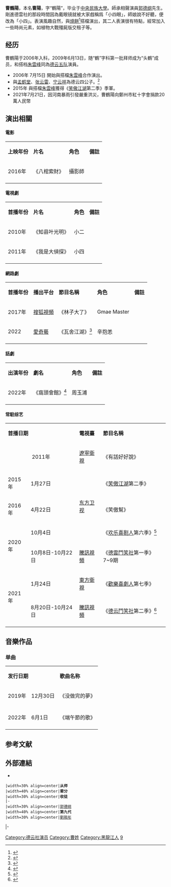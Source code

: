 {{vfd|沒有足夠的可靠資料來源能夠讓這個條目符合[[Wikipedia:關注度|Wikipedia:關注度]]中的標準|date=2022/06/07}}
{{Notability|time=2022-05-08T10:55:08+00:00}}
{{艺人
|姓名 = 曹鶴陽
|类型 = 曲艺家
|图片 = 
|图片简介 = 
|本名 = 曹陽
|英文名 = 
|昵称 = 老四、四爺、四漂亮
|国籍 = {{PRC}}
|民族 = [[漢族|漢族]]
|籍贯 = [[黑龍江|黑龍江]]
|出生日期 = {{birth date and age|1987|11|30}}
|出生地点 = {{CHN}}
|逝世日期 = 
|职业 = [[相声|相声演员]]
|语言 = [[现代标准汉语|汉语普通话]]
|母校 = [[中央民族大學|中央民族大學]]
|配偶 = 已婚
|儿女 = 1子
|父母 = 
|亲属 = 
|演奏乐器 = 
|出道日期 = 2006年入科<br/>2009年6月13日正式拜師
|代表作 = 
|著名角色 = 
|活跃年代 = 2006年至今
|经纪公司 = 北京德云社文化传播有限公司
|相关团体 = [[德云社|德云社]]
|module =  {{Crosstalk actor master-apprentice relation module
  |师承 = [[郭德纲|郭德纲]]
  |世代 = 九
  |徒弟 = 劉筱彤
  }}
| module2 = 搭檔：[[朱云峰|朱云峰]]
|奖项 = 
}}

'''曹鶴陽'''{{BD|1987年|11月30日||}}，本名'''曹陽'''，字“鶴陽”，毕业于[[中央民族大學|中央民族大學]]。師承相聲演員[[郭德纲|郭德纲]]先生。<br>剛進德雲社的那段時間因為戴眼镜就被大家戲稱爲「小四眼」，師娘說不好聽，便改為「小四」。表演風趣自然，與[[朱云峰|燒餅]]<ref>{{cite news|title=烧饼发文庆祝与曹鹤阳合作8周年，《窝头会馆》彩排谢幕震撼观众|url=https://k.sina.cn/article_6854630414_198915c0e001010te2.html?from=ent&subch=star&sinawapsharesource=newsapp&wm=3200_0024|accessdate=2022-06-06|work=新浪新聞|archive-date=2022-06-05|archive-url=https://web.archive.org/web/20220605220308/https://k.sina.cn/article_6854630414_198915c0e001010te2.html?from=ent&subch=star&sinawapsharesource=newsapp&wm=3200_0024}}</ref>搭檔演出，其二人表演很有特點，經常加入一些時尚元素，如植物大戰殭屍版交租子等。

==经历==
曹鶴陽于2006年入科，2009年6月13日，随“鶴”字科第一批拜师成为“头鶴”成员，和搭档[[朱雲峰|朱雲峰]]同為[[德云社#德云五队|德云五队]]演員。
*2006年 7月15日 開始與搭檔[[朱雲峰|朱雲峰]]合作演出。
*與[[孟鹤堂|孟鹤堂]]、[[张云雷|张云雷]]、[[宁云祥|宁云祥]]為德云四公子。<ref>{{cite news|title=德云四公子分别指的是誰？|url=https://www.52tfboy.com/zatan/10945.html|accessdate=2018-12-11|work=德云清風|archive-date=2022-06-09|archive-url=https://web.archive.org/web/20220609193625/https://www.52tfboy.com/zatan/10945.html}}</ref>
*2015年 與搭檔[[朱雲峰|朱雲峰]]獲得《[[笑傲江湖|笑傲江湖]]第二季》季軍。
*2021年7月21日，因河南暴雨引發嚴重洪災，曹鶴陽向鄭州市紅十字會捐款20萬人民幣

==演出相關==

====電影====
{|class="wikitable"
|-style="background:moccasin; color:black" align="center"
|'''上映年份'''
|'''片名'''
|'''角色'''
|'''備註'''
|-
|2016年
|《八棺索財》
|攝影師
|
|-
|}

====電視劇====
{|class="wikitable"
|-style="background:moccasin; color:black" align="center"
|'''首播年份'''
|'''片名'''
|'''角色'''
|'''備註'''
|-
|2010年
|《知县叶光明》
|小二
|
|-
|2011年
|《我是大偵探》
|小四
|
|-
|}

====網路劇====
{|class="wikitable"
|-style="background:moccasin; color:black" align="center"
|'''首播年份'''
|'''播出平台'''
|'''節目名稱'''
|'''角色'''
|'''備註'''
|-
|2017年
|[[搜狐視頻|搜狐視頻]]
|《林子大了》
|Gmae Master
|
|-
|2022
|[[愛奇藝|愛奇藝]]
|《瓦舍江湖》<ref>{{cite news|title=《德云瓦舍》曝光杀青特辑|url=http://ent.ynet.com/2021/05/20/3286378t1254.html|work=北青網|date=2021-05-20|accessdate=2021-05-31|archive-date=2021-06-03|archive-url=https://web.archive.org/web/20210603055254/http://ent.ynet.com/2021/05/20/3286378t1254.html}}</ref>
|辛抱恙
|
|-
|}

====話劇====
{|class="wikitable"
|-style="background:moccasin; color:black" align="center"
|'''出演年份'''
|'''劇名'''
|'''角色'''
|'''備註'''
|-
|2022年
|《窩頭會館》<ref>{{cite news|title=《窩頭會館》定妝照發布 郭德綱曹鶴陽反差大 欒雲平楊九郎像壞人|url=https://inewsdb.com/%E5%A8%9B%E6%A8%82/%E3%80%8A%E7%AA%A9%E9%A0%AD%E6%9C%83%E9%A4%A8%E3%80%8B%E5%AE%9A%E5%A6%9D%E7%85%A7%E7%99%BC%E5%B8%83-%E9%83%AD%E5%BE%B7%E7%B6%B1%E6%9B%B9%E9%B6%B4%E9%99%BD%E5%8F%8D%E5%B7%AE%E5%A4%A7-%E6%AC%92%E9%9B%B2/|work=日日新聞|date=2022-03-19|accessdate=2022-06-06|archive-date=2022-06-11|archive-url=https://web.archive.org/web/20220611030459/https://inewsdb.com/%E5%A8%9B%E6%A8%82/%E3%80%8A%E7%AA%A9%E9%A0%AD%E6%9C%83%E9%A4%A8%E3%80%8B%E5%AE%9A%E5%A6%9D%E7%85%A7%E7%99%BC%E5%B8%83-%E9%83%AD%E5%BE%B7%E7%B6%B1%E6%9B%B9%E9%B6%B4%E9%99%BD%E5%8F%8D%E5%B7%AE%E5%A4%A7-%E6%AC%92%E9%9B%B2/}}</ref>
|周玉浦
|
|-
|}

====常駐综艺====
{|class="wikitable"
|-style="background:moccasin; color:black" align="center"
|colspan="2"|'''首播日期'''
|'''電視臺'''
|'''節目名稱'''
|'''備註'''
|-
|colspan="2" align="center"|2011年
|[[遼寧衛視|遼寧衛視]]
|《有話好好說》
|助理主持
|-
|2015年
|1月27日
|rowspan="3"|[[东方卫视|东方卫视]]
|《[[笑傲江湖|笑傲江湖]]第二季》
|選手
|-
|2016年
|4月22日
|《笑傲幫》
|選手
|-
|rowspan="2"|2020年
|10月4日
|《[[欢乐喜剧人|欢乐喜剧人]]第六季》<ref>{{cite news|title=《欢乐喜剧人》复活赛烧饼曹鹤阳晋级|url=https://www.sohu.com/a/391416725_100092052|work=搜狐|date=2020-04-27|accessdate=2020-07-24|archive-date=2020-07-24|archive-url=https://web.archive.org/web/20200724190151/https://www.sohu.com/a/391416725_100092052}}</ref>
|選手
|-
|10月8日-10月22日
|[[騰訊視頻|騰訊視頻]]
|《[[德雲鬥笑社|德雲鬥笑社]]第一季》7~9期
|補位新人
|-
|rowspan="2"|2021年
|1月24日
|[[東方衛視|東方衛視]]
|《[[歡樂喜劇人|歡樂喜劇人]]第七季》
|助教
|-
|8月20日-10月24日
|[[騰訊視頻|騰訊視頻]]
|《[[德云鬥笑社|德云鬥笑社]]第二季》<ref>{{cite news|title=孟鹤堂直播中透露,德云社团综第二季马上开拍|url=http://k.sina.com.cn/article_7354396796_1b65b307c00101dgo5.html|work=新浪看點|date=2021-05-12|accessdate=2021-05-26|archive-date=2021-06-12|archive-url=https://web.archive.org/web/20210612123700/http://k.sina.com.cn/article_7354396796_1b65b307c00101dgo5.html}}</ref>
|
|-
|}

==音樂作品==
=== 单曲 ===
{|class="wikitable" width=60%
|-style="background:Powderblue; color:black" 
|colspan=2|'''发行日期'''
|'''歌曲名称'''
|'''备注'''
|-
|2019年
|12月30日
|《没做完的夢》
|與[[朱雲峰|燒餅]]共同獻唱
|-
|-
|2022年
|6月1日
|《端午節的歌》
|與[[朱雲峰|燒餅]]共同獻唱
|-
|}

==参考文献==
{{reflist}}

==外部連結==
*{{Sinaweibo|longyin5277|曹鶴陽}}

{{start box}}
 |width=30% align=center|'''从师'''
 |width=40% align=center|'''辈分'''
 |width=30% align=center|'''收徒'''
 |-
 |width=30% align=center|[[郭德纲|郭德纲]]
 |width=40% align=center|'''第九代'''
 |width=30% align=center|[[劉筱彤|劉筱彤]]
|-
{{end box}}

{{德云社}}

[[Category:德云社演员|Category:德云社演员]]
[[Category:曹姓|Category:曹姓]]
[[Category:黑龍江人|Category:黑龍江人]]
[[Category:相声演员|9]]